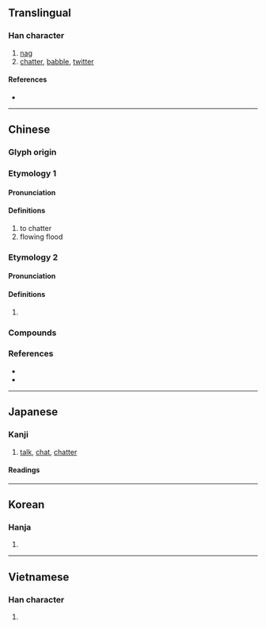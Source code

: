 {{character info/new}}
==Translingual==

===Han character===
{{Han char|rn=30|rad=口|as=09|sn=12|four=64094|canj=RPTD|ids=⿰口枼}}

# [[nag]]
# [[chatter]], [[babble]], [[twitter]]

====References====
* {{Han ref|kx=0198.010|dkj=03917|dj=0419.120|hdz=10649.100|uh=558B|ud=21899|bh=B3E3|bd=46051}}

----

==Chinese==
{{zh-forms}}

===Glyph origin===
{{Han etym}}

===Etymology 1===

====Pronunciation====
{{zh-pron
|m=dié
|c=dip6
|mc=
|oc=
|cat=
}}
{{attention|zh|distribute mc/oc}}

====Definitions====
{{zh-hanzi}}

# to chatter
# flowing flood

===Etymology 2===

====Pronunciation====
{{zh-pron
|m=zhá
|c=zaap6
|mc=
|oc=
|cat=
}}

====Definitions====
{{zh-hanzi}}

# {{rfdef|zh}}

===Compounds===
{{zh-der|喋喋不已|喋血|喋語|喋喋便便|啑喋|喋囁|喋喋不休|喋喋|喋呷|唼喋}}

===References===
* {{R:twedu|A00632}}
* {{R:yue:Hanzi}}

----

==Japanese==

===Kanji===
{{ja-kanji|grade=n|rs=口09}}

# [[talk]], [[chat]], [[chatter]]

====Readings====
{{ja-readings
|goon=じょう
|kanon=ちょう
|kun=しゃべ-る, ついば-む
}}

----

==Korean==

===Hanja===
{{ko-hanja|hangeul=[[첩]], [[잡]]|rv=cheop, jap|mr=ch'ŏp, chap}}

# {{rfdef|ko|sort=口09}}

----

==Vietnamese==

===Han character===
{{vi-hantu|[[nhịp]]|rs=口09}}

# {{rfdef|vi|sort=口09}}